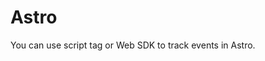 
# Astro

You can use <Link href="/docs/sdks/script">script tag</Link> or <Link href="/docs/sdks/web">Web SDK</Link> to track events in Astro.
